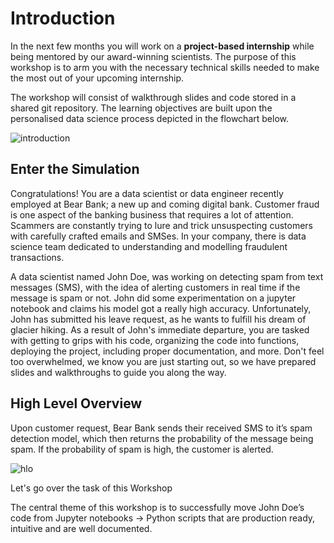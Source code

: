 

# Introduction
 
In the next few months you will work on a **project-based internship** while being mentored by our 
award-winning scientists. The purpose of this workshop is to arm you with the necessary technical skills needed to make the most out of your upcoming internship.

The workshop will consist of walkthrough slides and code stored in a shared git repository. The learning objectives are built upon the personalised data science process depicted in the flowchart below.

![introduction](/introduction.png)

## Enter the Simulation

Congratulations! You are a data scientist or data engineer recently employed at Bear Bank; a new up and coming digital bank. 
Customer fraud is one aspect of the banking business that requires a lot of attention. Scammers are constantly trying to lure and trick unsuspecting customers with carefully crafted emails and SMSes. In your company, there is data science team dedicated to understanding and modelling fraudulent transactions. 

A data scientist named John Doe, was working on detecting spam from text messages (SMS), with the idea of alerting customers in real time if the message is spam or not. John did some experimentation on a jupyter notebook and claims his model got a really high accuracy. Unfortunately, John has submitted his leave request, as he wants to fulfill his dream of glacier hiking.
As a result of John's immediate departure, you are tasked with getting to grips with his code, organizing the code into functions, deploying the project, including proper documentation, and more. Don't feel too overwhelmed, we know you are just starting out, so we have prepared slides and walkthroughs to guide you along the way.

## High Level Overview

Upon customer request, Bear Bank sends their received SMS to it’s spam detection model, 
which then returns the probability of the message being spam. If the probability of spam is high, the customer is alerted. 

![hlo](/hlo.png)

<Callout type="info" emoji="ℹ️">
  Let's go over the task of this Workshop
</Callout>

The central theme of this workshop is to successfully move John Doe’s code from Jupyter notebooks -> Python scripts that are production ready, intuitive and are well documented. 